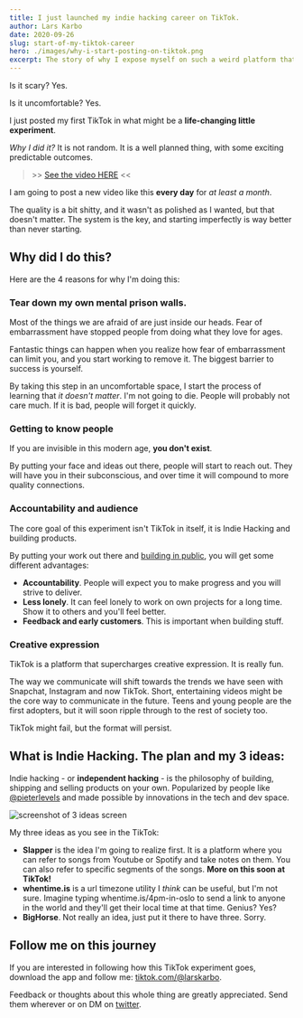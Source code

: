 ```yaml
---
title: I just launched my indie hacking career on TikTok.
author: Lars Karbo
date: 2020-09-26
slug: start-of-my-tiktok-career
hero: ./images/why-i-start-posting-on-tiktok.png
excerpt: The story of why I expose myself on such a weird platform that nobody really understands.
---
```


Is it scary? Yes.

Is it uncomfortable? Yes.

I just posted my first TikTok in what might be a **life-changing little experiment**.

*Why I did it?* It is not random. It is a well planned thing, with some exciting predictable outcomes.

>\>> [See the video HERE](https://www.tiktok.com/@larskarbo/video/6876408841496562945?lang=en) <<

I am going to post a new video like this **every day** for *at least a month*.

The quality is a bit shitty, and it wasn't as polished as I wanted, but that doesn't matter. The system is the key, and starting imperfectly is way better than never starting.

## Why did I do this?

Here are the 4 reasons for why I'm doing this:

### Tear down my own mental prison walls.

Most of the things we are afraid of are just inside our heads. Fear of embarrassment have stopped people from doing what they love for ages.

Fantastic things can happen when you realize how fear of embarrassment can limit you, and you start working to remove it. The biggest barrier to success is yourself.

By taking this step in an uncomfortable space, I start the process of learning that *it doesn't matter*. I'm not going to die. People will probably not care much. If it is bad, people will forget it quickly.

### Getting to know people

If you are invisible in this modern age, **you don't exist**.

By putting your face and ideas out there, people will start to reach out. They will have you in their subconscious, and over time it will compound to more quality connections.

### Accountability and audience

The core goal of this experiment isn't TikTok in itself, it is Indie Hacking and building products.

By putting your work out there and [building in public](https://growthhacklist.com/methods/build-in-public), you will get some different advantages:

- **Accountability**. People will expect you to make progress and you will strive to deliver.
- **Less lonely**. It can feel lonely to work on own projects for a long time. Show it to others and you'll feel better.
- **Feedback and early customers**. This is important when building stuff.

### Creative expression

TikTok is a platform that supercharges creative expression. It is really fun.

The way we communicate will shift towards the trends we have seen with Snapchat, Instagram and now TikTok. Short, entertaining videos might be the core way to communicate in the future. Teens and young people are the first adopters, but it will soon ripple through to the rest of society too.

TikTok might fail, but the format will persist.

## What is Indie Hacking. The plan and my 3 ideas:

Indie hacking - or **independent hacking** - is the philosophy of building, shipping and selling products on your own. Popularized by people like [@pieterlevels](https://levels.io/) and made possible by innovations in the tech and dev space.

![screenshot of 3 ideas screen](./images/3-ideas-v2.png)


My three ideas as you see in the TikTok:

- **Slapper** is the idea I'm going to realize first. It is a platform where you can refer to songs from Youtube or Spotify and take notes on them. You can also refer to specific segments of the songs. **More on this soon at TikTok!**
- **whentime.is** is a url timezone utility I *think* can be useful, but I'm not sure. Imagine typing whentime.is/4pm-in-oslo to send a link to anyone in the world and they'll get their local time at that time. Genius? Yes?
- **BigHorse**. Not really an idea, just put it there to have three. Sorry.

## Follow me on this journey

If you are interested in following how this TikTok experiment goes, download the app and follow me: [tiktok.com/@larskarbo](https://www.tiktok.com/@larskarbo/).

Feedback or thoughts about this whole thing are greatly appreciated. Send them wherever or on DM on [twitter](https://twitter.com/larskarbo).